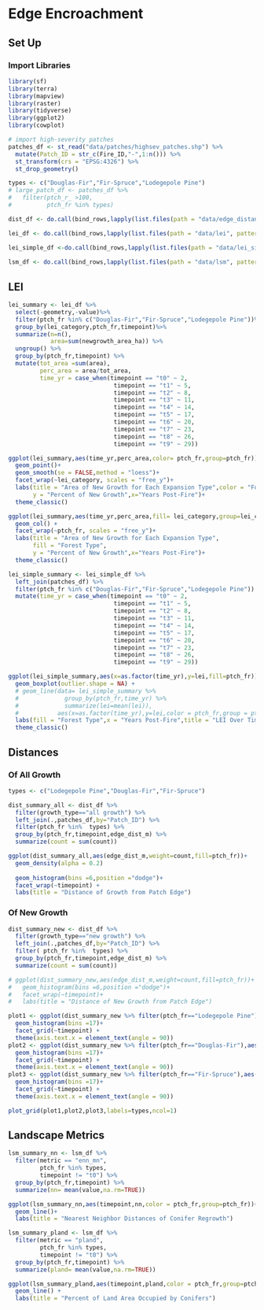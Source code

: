# Edge Encroachment

## Set Up

### Import Libraries

```r
library(sf)
library(terra)
library(mapview)
library(raster)
library(tidyverse)
library(ggplot2) 
library(cowplot)
```

```r
# import high-severity patches
patches_df <- st_read("data/patches/highsev_patches.shp") %>% 
  mutate(Patch_ID = str_c(Fire_ID,"-",1:n())) %>% 
  st_transform(crs = "EPSG:4326") %>% 
  st_drop_geometry()

types <- c("Douglas-Fir","Fir-Spruce","Lodegepole Pine")
# large_patch_df <- patches_df %>% 
#   filter(ptch_r_ >100,
#          ptch_fr %in% types)
```


```r
dist_df <- do.call(bind_rows,lapply(list.files(path = "data/edge_distance", pattern = "Fire", all.files=TRUE, full.names=TRUE),read_csv))

lei_df <- do.call(bind_rows,lapply(list.files(path = "data/lei", pattern = "Fire", all.files=TRUE, full.names=TRUE),read_csv))

lei_simple_df <-do.call(bind_rows,lapply(list.files(path = "data/lei_simple", pattern = "Fire", all.files=TRUE, full.names=TRUE),read_csv))
  
lsm_df <- do.call(bind_rows,lapply(list.files(path = "data/lsm", pattern = "Fire", all.files=TRUE, full.names=TRUE),read_csv))


```

## LEI 
```r
lei_summary <- lei_df %>% 
  select(-geometry,-value)%>% 
  filter(ptch_fr %in% c("Douglas-Fir","Fir-Spruce","Lodegepole Pine"))%>% 
  group_by(lei_category,ptch_fr,timepoint)%>% 
  summarize(n=n(),
            area=sum(newgrowth_area_ha)) %>% 
  ungroup() %>% 
  group_by(ptch_fr,timepoint) %>% 
  mutate(tot_area =sum(area),
         perc_area = area/tot_area,
         time_yr = case_when(timepoint == "t0" ~ 2,
                              timepoint == "t1" ~ 5,
                              timepoint == "t2" ~ 8,
                              timepoint == "t3" ~ 11,
                              timepoint == "t4" ~ 14,
                              timepoint == "t5" ~ 17,
                              timepoint == "t6" ~ 20,
                              timepoint == "t7" ~ 23,
                              timepoint == "t8" ~ 26,
                              timepoint == "t9" ~ 29))

ggplot(lei_summary,aes(time_yr,perc_area,color= ptch_fr,group=ptch_fr))+
  geom_point()+
  geom_smooth(se = FALSE,method = "loess")+
  facet_wrap(~lei_category, scales = "free_y")+ 
  labs(title = "Area of New Growth for Each Expansion Type",color = "Forest Type",
       y = "Percent of New Growth",x="Years Post-Fire")+
  theme_classic()

ggplot(lei_summary,aes(time_yr,perc_area,fill= lei_category,group=lei_category))+
  geom_col() +
  facet_wrap(~ptch_fr, scales = "free_y")+ 
  labs(title = "Area of New Growth for Each Expansion Type",
       fill = "Forest Type",
       y = "Percent of New Growth",x="Years Post-Fire")+
  theme_classic()
```


```r
lei_simple_summary <- lei_simple_df %>% 
  left_join(patches_df) %>% 
  filter(ptch_fr %in% c("Douglas-Fir","Fir-Spruce","Lodegepole Pine")) %>% 
  mutate(time_yr = case_when(timepoint == "t0" ~ 2,
                              timepoint == "t1" ~ 5,
                              timepoint == "t2" ~ 8,
                              timepoint == "t3" ~ 11,
                              timepoint == "t4" ~ 14,
                              timepoint == "t5" ~ 17,
                              timepoint == "t6" ~ 20,
                              timepoint == "t7" ~ 23,
                              timepoint == "t8" ~ 26,
                              timepoint == "t9" ~ 29))

ggplot(lei_simple_summary,aes(x=as.factor(time_yr),y=lei,fill=ptch_fr)) + 
  geom_boxplot(outlier.shape = NA) +
  # geom_line(data= lei_simple_summary %>% 
  #             group_by(ptch_fr,time_yr) %>% 
  #             summarize(lei=mean(lei)),
  #           aes(x=as.factor(time_yr),y=lei,color = ptch_fr,group = ptch_fr),size = 1) +
  labs(fill = "Forest Type",x = "Years Post-Fire",title = "LEI Over Time for Each Forest Type")+
  theme_classic()
```

## Distances

### Of All Growth
```r
types <- c("Lodegepole Pine","Douglas-Fir","Fir-Spruce")

dist_summary_all <- dist_df %>% 
  filter(growth_type=="all growth") %>% 
  left_join(.,patches_df,by="Patch_ID") %>% 
  filter(ptch_fr %in%  types) %>% 
  group_by(ptch_fr,timepoint,edge_dist_m) %>% 
  summarize(count = sum(count))

ggplot(dist_summary_all,aes(edge_dist_m,weight=count,fill=ptch_fr))+
  geom_density(alpha = 0.2)
  
  geom_histogram(bins =6,position ="dodge")+
  facet_wrap(~timepoint) +
  labs(title = "Distance of Growth from Patch Edge")

```

### Of New Growth
```r
dist_summary_new <- dist_df %>% 
  filter(growth_type=="new growth") %>% 
  left_join(.,patches_df,by="Patch_ID") %>% 
  filter( ptch_fr %in%  types) %>% 
  group_by(ptch_fr,timepoint,edge_dist_m) %>% 
  summarize(count = sum(count))

# ggplot(dist_summary_new,aes(edge_dist_m,weight=count,fill=ptch_fr))+
#   geom_histogram(bins =6,position ="dodge")+
#   facet_wrap(~timepoint)+
#   labs(title = "Distance of New Growth from Patch Edge")

plot1 <- ggplot(dist_summary_new %>% filter(ptch_fr=="Lodegepole Pine"),aes(edge_dist_m,weight=count))+
  geom_histogram(bins =17)+
  facet_grid(~timepoint) +
  theme(axis.text.x = element_text(angle = 90))
plot2 <- ggplot(dist_summary_new %>% filter(ptch_fr=="Douglas-Fir"),aes(edge_dist_m,weight=count))+
  geom_histogram(bins =17)+
  facet_grid(~timepoint) +
  theme(axis.text.x = element_text(angle = 90))
plot3 <- ggplot(dist_summary_new %>% filter(ptch_fr=="Fir-Spruce"),aes(edge_dist_m,weight=count))+
  geom_histogram(bins =17)+
  facet_grid(~timepoint) +
  theme(axis.text.x = element_text(angle = 90))

plot_grid(plot1,plot2,plot3,labels=types,ncol=1)
```

## Landscape Metrics

```r
lsm_summary_nn <- lsm_df %>% 
  filter(metric == "enn_mn",
         ptch_fr %in% types,
         timepoint != "t0") %>% 
  group_by(ptch_fr,timepoint) %>% 
  summarize(nn= mean(value,na.rm=TRUE))

ggplot(lsm_summary_nn,aes(timepoint,nn,color = ptch_fr,group=ptch_fr))+
  geom_line()+
  labs(title = "Nearest Neighbor Distances of Conifer Regrowth")

lsm_summary_pland <- lsm_df %>% 
  filter(metric == "pland",
         ptch_fr %in% types,
         timepoint != "t0") %>% 
  group_by(ptch_fr,timepoint) %>% 
  summarize(pland= mean(value,na.rm=TRUE)) 

ggplot(lsm_summary_pland,aes(timepoint,pland,color = ptch_fr,group=ptch_fr))+
  geom_line() +
  labs(title = "Percent of Land Area Occupied by Conifers")

```

